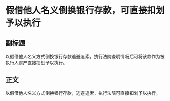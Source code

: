 # 假借他人名义倒换银行存款，可直接扣划予以执行
## 副标题
以假借他人名义方式倒换银行存款逃避追索，执行法院查明情况后可将该款作为被执行人财产直接扣划予以执行。
## 正文
以假借他人名义方式倒换银行存款，逃避追索，执行法院可直接扣划予以执行。